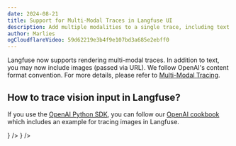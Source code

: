 ```yaml
---
date: 2024-08-21
title: Support for Multi-Modal Traces in Langfuse UI
description: Add multiple modalities to a single trace, including text and images. 
author: Marlies
ogCloudflareVideo: 59d62219e3b4f9e107bd3a685e2ebff0
---
```



<ChangelogHeader />

Langfuse now supports rendering multi-modal traces. In addition to text, you may now include images (passed via URL). We follow OpenAI's content format convention. For more details, please refer to [Multi-Modal Tracing](/docs/tracing-features/multi-modality). 

## How to trace vision input in Langfuse?

If you use the [OpenAI Python SDK](/docs/integrations/openai/python/get-started), you can follow our [OpenAI cookbook](/docs/integrations/openai/python/examples) which includes an example for tracing images in Langfuse.

<Cards num={3}>
  <Card
    title="Tracing: Multi-Modal Tracing"
    href="/docs/tracing#multi-modal-traces"
    icon={<FileCode />}
  />
  <Card
    title="Cookbook: OpenAI Integration (Python)"
    href="/docs/integrations/openai/python/examples"
    icon={<FileCode />}
  />
</Cards>